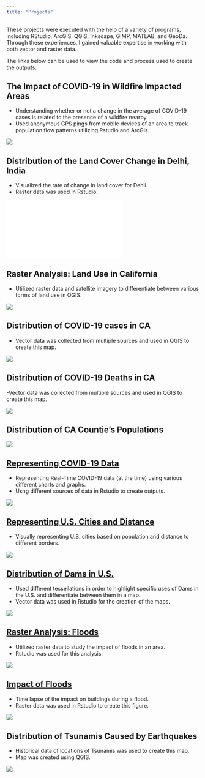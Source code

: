 ```yaml
---
title: "Projects"
---
```


These projects were executed with the help of a variety of programs, including RStudio, ArcGIS, QGIS, Inkscape, GIMP, MATLAB, and GeoDa. Through these experiences, I gained valuable expertise in working with both vector and raster data.

The links below can be used to view the code and process used to create the outputs. 

## The Impact of COVID-19 in Wildfire Impacted Areas
- Understanding whether or not a change in the average of COVID-19 cases is related to the presence of a wildfire nearby. 
- Used anonymous GPS pings from mobile devices of an area to track population flow patterns utilizing Rstudio and ArcGis.

![](img/c19wf.PNG)


## Distribution of the Land Cover Change in Delhi, India
- Visualized the rate of change in land cover for Dehli. 
- Raster data was used in Rstudio. 

![](img/dehli_lcc.pdf)


## Raster Analysis: Land Use in California
- Utilized raster data and satellite imagery to differentiate between various forms of land use in QGIS.

![](img/LAB-01.png)


## Distribution of COVID-19 cases in CA 
- Vector data was collected from multiple sources and used in QGIS to create this map.

![](img/ca-covid-geog183.png)


## Distribution of COVID-19 Deaths in CA
-Vector data was collected from multiple sources and used in QGIS to create this map.

![](img/lab03_geog183.png)


## Distribution of CA Countie's Populations

![](img/geog183_final_proj.png)

## [Representing COVID-19 Data](https://jovanycota.github.io/GEOG-176A-lab/lab-02.html)
- Representing Real-Time COVID-19 data (at the time) using various different charts and graphs.
- Usng different sources of data in Rstudio to create outputs. 

![](img/lab02.png)


## [Representing U.S. Cities and Distance](https://jovanycota.github.io/GEOG-176A-lab/lab-03.html)
- Visually representing U.S. cities based on population and distance to different borders.

![](img/lab03.jpg)


## [Distribution of Dams in U.S.](https://jovanycota.github.io/GEOG-176A-lab/lab-04.html)
- Used different tessellations in order to highlight specific uses of Dams in the U.S. and differentiate between them in a map. 
- Vector data was used in Rstudio for the creation of the maps. 

![](img/lab04.jpg)



## [Raster Analysis: Floods](https://jovanycota.github.io/GEOG-176A-lab/lab-05.html)
- Utilized raster data to study the impact of floods in an area.
- Rstudio was used for this analysis. 

![](img/lab05.jpg)


## [Impact of Floods](https://jovanycota.github.io/GEOG-176A-lab/lab-06.html)
- Time lapse of the impact on buildings during a flood.
- Raster data was used in Rstudio to create this figure. 

![](img/download.gif)



## Distribution of Tsunamis Caused by Earthquakes
- Historical data of locations of Tsunamis was used to create this map.
- Map was created using QGIS. 

![](img/geog165.png)



<center>
<i class="fas fa-rocket fa-8x"></i> 
</center>